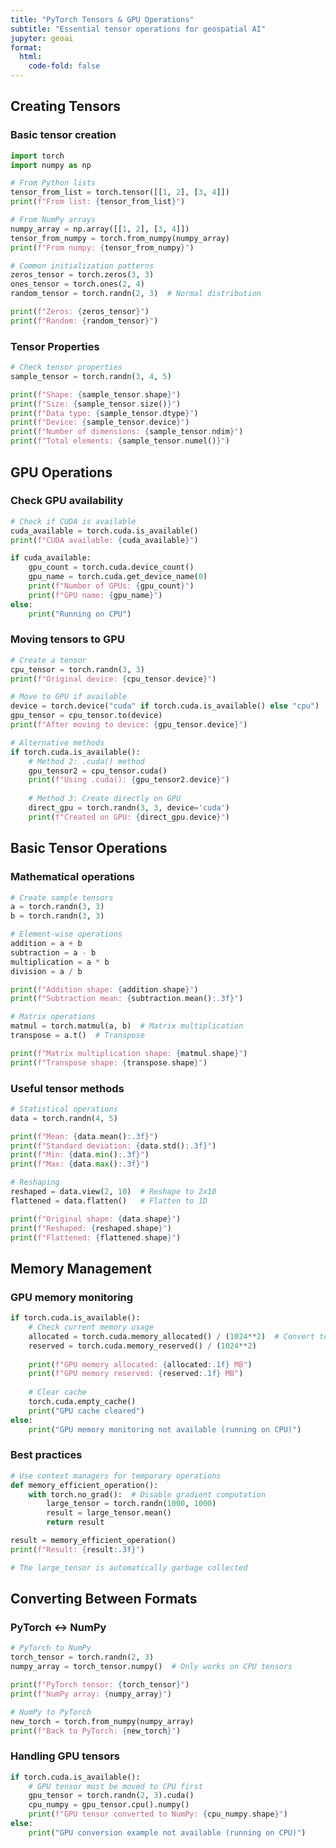```yaml
---
title: "PyTorch Tensors & GPU Operations"
subtitle: "Essential tensor operations for geospatial AI"
jupyter: geoai
format:
  html:
    code-fold: false
---
```


## Creating Tensors

### Basic tensor creation
```python
import torch
import numpy as np

# From Python lists
tensor_from_list = torch.tensor([[1, 2], [3, 4]])
print(f"From list: {tensor_from_list}")

# From NumPy arrays
numpy_array = np.array([[1, 2], [3, 4]])
tensor_from_numpy = torch.from_numpy(numpy_array)
print(f"From numpy: {tensor_from_numpy}")

# Common initialization patterns
zeros_tensor = torch.zeros(3, 3)
ones_tensor = torch.ones(2, 4)
random_tensor = torch.randn(2, 3)  # Normal distribution

print(f"Zeros: {zeros_tensor}")
print(f"Random: {random_tensor}")
```

### Tensor Properties
```python
# Check tensor properties
sample_tensor = torch.randn(3, 4, 5)

print(f"Shape: {sample_tensor.shape}")
print(f"Size: {sample_tensor.size()}")
print(f"Data type: {sample_tensor.dtype}")
print(f"Device: {sample_tensor.device}")
print(f"Number of dimensions: {sample_tensor.ndim}")
print(f"Total elements: {sample_tensor.numel()}")
```

## GPU Operations

### Check GPU availability
```python
# Check if CUDA is available
cuda_available = torch.cuda.is_available()
print(f"CUDA available: {cuda_available}")

if cuda_available:
    gpu_count = torch.cuda.device_count()
    gpu_name = torch.cuda.get_device_name(0)
    print(f"Number of GPUs: {gpu_count}")
    print(f"GPU name: {gpu_name}")
else:
    print("Running on CPU")
```

### Moving tensors to GPU
```python
# Create a tensor
cpu_tensor = torch.randn(3, 3)
print(f"Original device: {cpu_tensor.device}")

# Move to GPU if available
device = torch.device("cuda" if torch.cuda.is_available() else "cpu")
gpu_tensor = cpu_tensor.to(device)
print(f"After moving to device: {gpu_tensor.device}")

# Alternative methods
if torch.cuda.is_available():
    # Method 2: .cuda() method
    gpu_tensor2 = cpu_tensor.cuda()
    print(f"Using .cuda(): {gpu_tensor2.device}")
    
    # Method 3: Create directly on GPU
    direct_gpu = torch.randn(3, 3, device='cuda')
    print(f"Created on GPU: {direct_gpu.device}")
```

## Basic Tensor Operations

### Mathematical operations
```python
# Create sample tensors
a = torch.randn(3, 3)
b = torch.randn(3, 3)

# Element-wise operations
addition = a + b
subtraction = a - b  
multiplication = a * b
division = a / b

print(f"Addition shape: {addition.shape}")
print(f"Subtraction mean: {subtraction.mean():.3f}")

# Matrix operations
matmul = torch.matmul(a, b)  # Matrix multiplication
transpose = a.t()  # Transpose

print(f"Matrix multiplication shape: {matmul.shape}")
print(f"Transpose shape: {transpose.shape}")
```

### Useful tensor methods
```python
# Statistical operations
data = torch.randn(4, 5)

print(f"Mean: {data.mean():.3f}")
print(f"Standard deviation: {data.std():.3f}")
print(f"Min: {data.min():.3f}")
print(f"Max: {data.max():.3f}")

# Reshaping
reshaped = data.view(2, 10)  # Reshape to 2x10
flattened = data.flatten()   # Flatten to 1D

print(f"Original shape: {data.shape}")
print(f"Reshaped: {reshaped.shape}")
print(f"Flattened: {flattened.shape}")
```

## Memory Management

### GPU memory monitoring
```python
if torch.cuda.is_available():
    # Check current memory usage
    allocated = torch.cuda.memory_allocated() / (1024**2)  # Convert to MB
    reserved = torch.cuda.memory_reserved() / (1024**2)
    
    print(f"GPU memory allocated: {allocated:.1f} MB")
    print(f"GPU memory reserved: {reserved:.1f} MB")
    
    # Clear cache
    torch.cuda.empty_cache()
    print("GPU cache cleared")
else:
    print("GPU memory monitoring not available (running on CPU)")
```

### Best practices
```python
# Use context managers for temporary operations
def memory_efficient_operation():
    with torch.no_grad():  # Disable gradient computation
        large_tensor = torch.randn(1000, 1000)
        result = large_tensor.mean()
        return result

result = memory_efficient_operation()
print(f"Result: {result:.3f}")

# The large_tensor is automatically garbage collected
```

## Converting Between Formats

### PyTorch ↔ NumPy
```python
# PyTorch to NumPy
torch_tensor = torch.randn(2, 3)
numpy_array = torch_tensor.numpy()  # Only works on CPU tensors

print(f"PyTorch tensor: {torch_tensor}")
print(f"NumPy array: {numpy_array}")

# NumPy to PyTorch
new_torch = torch.from_numpy(numpy_array)
print(f"Back to PyTorch: {new_torch}")
```

### Handling GPU tensors
```python
if torch.cuda.is_available():
    # GPU tensor must be moved to CPU first
    gpu_tensor = torch.randn(2, 3).cuda()
    cpu_numpy = gpu_tensor.cpu().numpy()
    print(f"GPU tensor converted to NumPy: {cpu_numpy.shape}")
else:
    print("GPU conversion example not available (running on CPU)")
```